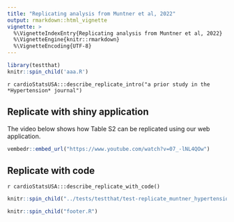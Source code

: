 ```yaml
---
title: "Replicating analysis from Muntner et al, 2022"
output: rmarkdown::html_vignette
vignette: >
  %\VignetteIndexEntry{Replicating analysis from Muntner et al, 2022}
  %\VignetteEngine{knitr::rmarkdown}
  %\VignetteEncoding{UTF-8}
---
```


```r
library(testthat)
knitr::spin_child('aaa.R')
```

`r cardioStatsUSA:::describe_replicate_intro("a prior study in the *Hypertension* journal")`

## Replicate with shiny application

The video below shows how Table S2 can be replicated using our web application.

```r
vembedr::embed_url("https://www.youtube.com/watch?v=07_-lNL4QOw")
```


## Replicate with code

`r cardioStatsUSA:::describe_replicate_with_code()` 

```r
knitr::spin_child("../tests/testthat/test-replicate_muntner_hypertension_2022.R")
```

```r
knitr::spin_child("footer.R")
```
